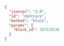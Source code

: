 ```json
{
  "jsonrpc": "2.0",
  "id": "dontcare",
  "method": "block",
  "params": {
    "block_id": 187310138
  }
}
```
